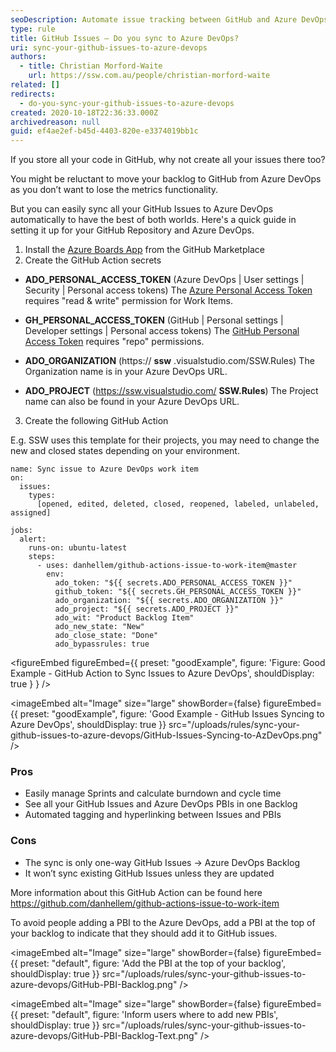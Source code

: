 ```yaml
---
seoDescription: Automate issue tracking between GitHub and Azure DevOps to streamline your workflow.
type: rule
title: GitHub Issues – Do you sync to Azure DevOps?
uri: sync-your-github-issues-to-azure-devops
authors:
  - title: Christian Morford-Waite
    url: https://ssw.com.au/people/christian-morford-waite
related: []
redirects:
  - do-you-sync-your-github-issues-to-azure-devops
created: 2020-10-18T22:36:33.000Z
archivedreason: null
guid: ef4ae2ef-b45d-4403-820e-e3374019bb1c
---
```


If you store all your code in GitHub, why not create all your issues there too?

You might be reluctant to move your backlog to GitHub from Azure DevOps as you don’t want to lose the metrics functionality.

But you can easily sync all your GitHub Issues to Azure DevOps automatically to have the best of both worlds.
Here's a quick guide in setting it up for your GitHub Repository and Azure DevOps.

1. Install the [Azure Boards App](https://github.com/marketplace/azure-boards) from the GitHub Marketplace
2. Create the GitHub Action secrets

- **ADO_PERSONAL_ACCESS_TOKEN** (Azure DevOps | User settings | Security | Personal access tokens)
  The [Azure Personal Access Token](https://docs.microsoft.com/en-us/azure/devops/organizations/accounts/use-personal-access-tokens-to-authenticate) requires "read & write" permission for Work Items.

- **GH_PERSONAL_ACCESS_TOKEN** (GitHub | Personal settings | Developer settings | Personal access tokens)
  The [GitHub Personal Access Token](https://help.github.com/en/enterprise/2.17/user/github/authenticating-to-github/creating-a-personal-access-token-for-the-command-line) requires "repo" permissions.

- **ADO_ORGANIZATION** (https:// **ssw** .visualstudio.com/SSW.Rules)
  The Organization name is in your Azure DevOps URL.

- **ADO_PROJECT** (https://ssw.visualstudio.com/ **SSW.Rules**)
  The Project name can also be found in your Azure DevOps URL.

3. Create the following GitHub Action

E.g. SSW uses this template for their projects, you may need to change the new and closed states depending on your environment.

```git
name: Sync issue to Azure DevOps work item
on:
  issues:
    types:
      [opened, edited, deleted, closed, reopened, labeled, unlabeled, assigned]

jobs:
  alert:
    runs-on: ubuntu-latest
    steps:
      - uses: danhellem/github-actions-issue-to-work-item@master
        env:
          ado_token: "${{ secrets.ADO_PERSONAL_ACCESS_TOKEN }}"
          github_token: "${{ secrets.GH_PERSONAL_ACCESS_TOKEN }}"
          ado_organization: "${{ secrets.ADO_ORGANIZATION }}"
          ado_project: "${{ secrets.ADO_PROJECT }}"
          ado_wit: "Product Backlog Item"
          ado_new_state: "New"
          ado_close_state: "Done"
          ado_bypassrules: true
```

<figureEmbed figureEmbed={{
  preset: "goodExample",
  figure: 'Figure: Good Example - GitHub Action to Sync Issues to Azure DevOps',
  shouldDisplay: true
} } />


<imageEmbed
  alt="Image"
  size="large"
  showBorder={false}
  figureEmbed={{
    preset: "goodExample",
    figure: 'Good Example - GitHub Issues Syncing to Azure DevOps',
    shouldDisplay: true
  }}
  src="/uploads/rules/sync-your-github-issues-to-azure-devops/GitHub-Issues-Syncing-to-AzDevOps.png"
/>

### Pros

- Easily manage Sprints and calculate burndown and cycle time
- See all your GitHub Issues and Azure DevOps PBIs in one Backlog
- Automated tagging and hyperlinking between Issues and PBIs

### Cons

- The sync is only one-way GitHub Issues -&gt; Azure DevOps Backlog
- It won’t sync existing GitHub Issues unless they are updated

More information about this GitHub Action can be found here https://github.com/danhellem/github-actions-issue-to-work-item

To avoid people adding a PBI to the Azure DevOps, add a PBI at the top of your backlog to indicate that they should add it to GitHub issues.


<imageEmbed
  alt="Image"
  size="large"
  showBorder={false}
  figureEmbed={{
    preset: "default",
    figure: 'Add the PBI at the top of your backlog',
    shouldDisplay: true
  }}
  src="/uploads/rules/sync-your-github-issues-to-azure-devops/GitHub-PBI-Backlog.png"
/>


<imageEmbed
  alt="Image"
  size="large"
  showBorder={false}
  figureEmbed={{
    preset: "default",
    figure: 'Inform users where to add new PBIs',
    shouldDisplay: true
  }}
  src="/uploads/rules/sync-your-github-issues-to-azure-devops/GitHub-PBI-Backlog-Text.png"
/>